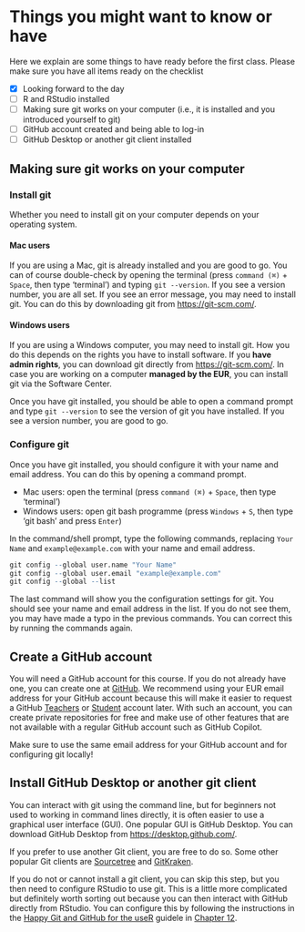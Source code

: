 # Things you might want to know or have

Here we explain are some things to have ready before the first class. Please make sure you have all items ready on the checklist

- [x] Looking forward to the day
- [ ] R and RStudio installed
- [ ] Making sure git works on your computer (i.e., it is installed and you introduced yourself to git)
- [ ] GitHub account created and being able to log-in
- [ ] GitHub Desktop or another git client installed


## Making sure git works on your computer

### Install git
Whether you need to install git on your computer depends on your operating system. 

#### Mac users
If you are using a Mac, git is already installed and you are good to go. You can of course double-check by opening the terminal (press `command (⌘)` +  `Space`, then type 'terminal') and typing `git --version`. If you see a version number, you are all set. If you see an error message, you may need to install git. You can do this by downloading git from [https://git-scm.com/](https://git-scm.com/).

#### Windows users
If you are using a Windows computer, you may need to install git. How you do this depends on the rights you have to install software. If you **have admin rights**, you can download git directly from [https://git-scm.com/](https://git-scm.com/). In case you are working on a computer **managed by the EUR**, you can install git via the Software Center.

Once you have git installed, you should be able to open a command prompt and type `git --version` to see the version of git you have installed. If you see a version number, you are good to go.

### Configure git
Once you have git installed, you should configure it with your name and email address. You can do this by opening a command prompt.

- Mac users: open the terminal (press `command (⌘)` +  `Space`, then type 'terminal')
- Windows users: open git bash programme (press `Windows` + `S`, then type 'git bash' and press `Enter`)

In the command/shell prompt, type the following commands, replacing `Your Name` and `example@example.com` with your name and email address.

```r
git config --global user.name "Your Name"
git config --global user.email "example@example.com"
git config --global --list
```

The last command will show you the configuration settings for git. You should see your name and email address in the list. If you do not see them, you may have made a typo in the previous commands. You can correct this by running the commands again.

## Create a GitHub account

You will need a GitHub account for this course. If you do not already have one, you can create one at [GitHub](www.github.com). We recommend using your EUR email address for your GitHub account because this will make it easier to request a GitHub [Teachers](https://education.github.com/teachers) or [Student](https://education.github.com/students) account later. With such an account, you can create private repositories for free and make use of other features that are not available with a regular GitHub account such as GitHub Copilot.

::: {.callout-note}
Make sure to use the same email address for your GitHub account and for configuring git locally!
:::

## Install GitHub Desktop or another git client

You can interact with git using the command line, but for beginners not used to working in command lines directly, it is often easier to use a graphical user interface (GUI). One popular GUI is GitHub Desktop. You can download GitHub Desktop from [https://desktop.github.com/](https://desktop.github.com/). 

If you prefer to use another Git client, you are free to do so. Some other popular Git clients are [Sourcetree](https://www.sourcetreeapp.com/) and [GitKraken](https://www.gitkraken.com/).

If you do not or cannot install a git client, you can skip this step, but you then need to configure RStudio to use git. This is a little more complicated but definitely worth sorting out because you can then interact with GitHub directly from RStudio. You can configure this by following the instructions in the [Happy Git and GitHub for the useR](https://happygitwithr.com) guidele in [Chapter 12](https://happygitwithr.com/rstudio-git-github).
